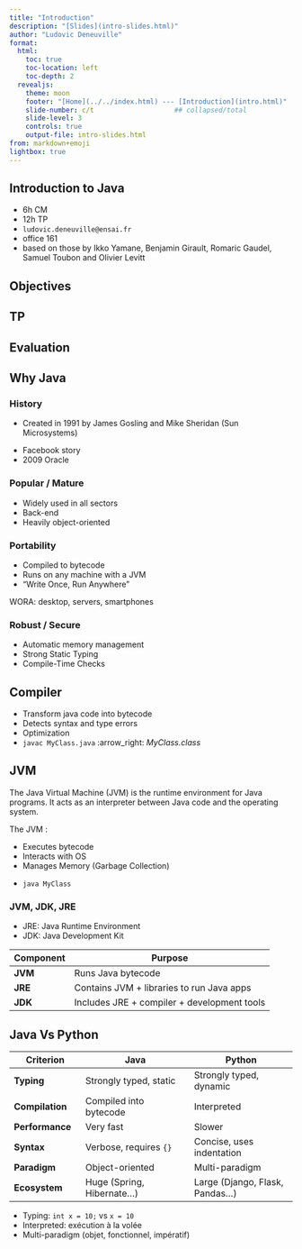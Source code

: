```yaml
---
title: "Introduction"
description: "[Slides](intro-slides.html)"
author: "Ludovic Deneuville"
format: 
  html:
    toc: true
    toc-location: left
    toc-depth: 2
  revealjs:
    theme: moon
    footer: "[Home](../../index.html) --- [Introduction](intro.html)"
    slide-number: c/t                    ## collapsed/total
    slide-level: 3
    controls: true
    output-file: intro-slides.html
from: markdown+emoji
lightbox: true
---
```



## Introduction to Java

- 6h CM
- 12h TP
- `ludovic.deneuville@ensai.fr`
- office 161
- based on those by Ikko Yamane, Benjamin Girault, Romaric Gaudel, Samuel Toubon and Olivier Levitt



## Objectives



## TP




## Evaluation



## Why Java

### History

- Created in 1991 by James Gosling and Mike Sheridan (Sun Microsystems)


:::{.notes}
- Facebook story
- 2009 Oracle
:::

### Popular / Mature

- Widely used in all sectors
- Back-end
- Heavily object-oriented



### Portability

- Compiled to bytecode
- Runs on any machine with a JVM
- "Write Once, Run Anywhere"

:::{.notes}
WORA: desktop, servers, smartphones
:::

### Robust / Secure

- Automatic memory management
- Strong Static Typing
- Compile-Time Checks


## Compiler

- Transform java code into bytecode
- Detects syntax and type errors
- Optimization
- `javac MyClass.java` :arrow_right: *MyClass.class*

## JVM

::: {.callout-note title="Definition"}
The Java Virtual Machine (JVM) is the runtime environment for Java programs. It acts as an interpreter between Java code and the operating system.

The JVM :

- Executes bytecode
- Interacts with OS
- Manages Memory (Garbage Collection)
:::


- `java MyClass`

### JVM, JDK, JRE

- JRE: Java Runtime Environment
- JDK: Java Development Kit

| Component | Purpose                                     |
|-----------|---------------------------------------------|
| **JVM**   | Runs Java bytecode                          |
| **JRE**   | Contains JVM + libraries to run Java apps   |
| **JDK**   | Includes JRE + compiler + development tools |




## Java Vs Python

| **Criterion**     | **Java**                    | **Python**                 |  
|-------------------|-----------------------------|----------------------------|  
| **Typing**        | Strongly typed, static      | Strongly typed, dynamic    |  
| **Compilation**   | Compiled into bytecode      | Interpreted                |  
| **Performance**   | Very fast                   | Slower                     |  
| **Syntax**        | Verbose, requires `{}`      | Concise, uses indentation  |  
| **Paradigm**      | Object-oriented             | Multi-paradigm             |  
| **Ecosystem**     | Huge (Spring, Hibernate...) | Large (Django, Flask, Pandas...) |  


:::{.notes}
- Typing: `int x = 10;` vs `x = 10`
- Interpreted: exécution à la volée
- Multi-paradigm (objet, fonctionnel, impératif)
:::







